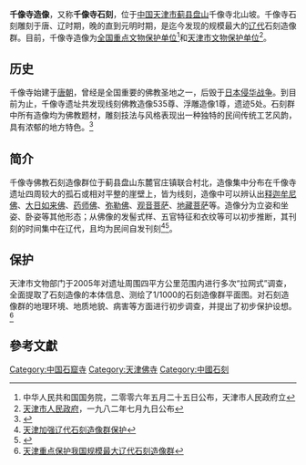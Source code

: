 {{文物保护单位
| 级别 = 全国
| 图片 = 
| 名称 = 千像寺造像
| 编号 = 6-811
| 分类 = 石窟寺及石刻
| 时代 = [[辽|辽]]
| 所在 = [[天津|天津]][[蓟县|蓟县]]
| 登录 = 2006年5月25日
| Cat = 天津全国重点文物保护单位
}}
'''千像寺造像'''，又称'''千像寺石刻'''，位于[[中华人民共和国|中国]][[天津市|天津市]][[蓟县|蓟县]][[盘山_(天津)|盘山]]千像寺北山坡。千像寺石刻雕刻于唐、辽时期，晚的直到元明时期，是迄今发现的规模最大的[[辽代|辽代]]石刻造像群。目前，千像寺造像为[[天津全国重点文物保护单位列表|全国重点文物保护单位]]<ref>中华人民共和国国务院，二零零六年五月二十五日公布，天津市人民政府立</ref>和[[天津市文物保护单位|天津市文物保护单位]]<ref>[[天津市人民政府|天津市人民政府]]，一九八二年七月九日公布</ref>。

== 历史 ==
{{文物保护单位
| 级别 = 省级
| 省区市 = 天津市
| 名称 = 千像寺石刻
| 图片 = 
| 编号 = 1-25
| 分类 = 石刻
| 时代 = [[唐|唐]]－[[辽|辽]]
| 所在 = [[天津市|天津市]][[蓟县|蓟县]]
| 登录 = 1982年7月9日
}}
千像寺始建于[[唐朝|唐朝]]，曾经是全国重要的佛教圣地之一，后毁于[[日本侵华战争|日本侵华战争]]。到目前为止，千像寺遗址共发现线刻佛教造像535尊、浮雕造像1尊，遗迹5处。石刻群中所有造像均为佛教题材，雕刻技法与风格表现出一种独特的民间传统工艺风韵，具有浓郁的地方特色。<ref>{{Cite web |url=http://www.cctv.com/news/entertainment/20031224/100442.shtml |title=千像寺遗址发现400多尊佛像 |accessdate=2009-09-03 |archive-date=2014-03-05 |archive-url=https://web.archive.org/web/20140305095058/http://www.cctv.com/news/entertainment/20031224/100442.shtml |dead-url=no }}</ref>

== 简介 ==
千像寺佛教石刻造像群位于蓟县盘山东麓官庄镇联合村北，造像集中分布在千像寺遗址四周较大的孤石或相对平整的崖壁上，皆为线刻，造像中可以辨认出[[释迦牟尼佛|释迦牟尼佛]]、[[大日如来佛|大日如来佛]]、[[药师佛|药师佛]]、[[弥勒佛|弥勒佛]]、[[观音菩萨|观音菩萨]]、[[地藏菩萨|地藏菩萨]]等。造像分为立姿和坐姿、卧姿等其他形态；从佛像的发髻式样、五官特征和衣纹等可以初步推断，其刊刻的时间集中在辽代，且均为民间自发刊刻<ref>[http://news.xinhuanet.com/newscenter/2005-03/27/content_2750500.htm 天津加强辽代石刻造像群保护]</ref><ref>{{Cite web |url=http://news.enorth.com.cn/system/2004/11/07/000897569.shtml |title=千像寺石刻造像增加89尊 近日进行具体定位 |accessdate=2009-09-03 |archive-date=2005-01-28 |archive-url=https://web.archive.org/web/20050128142245/http://news.enorth.com.cn/system/2004/11/07/000897569.shtml |dead-url=no }}</ref>。

== 保护 ==
天津市文物部门于2005年对遗址周围四平方公里范围内进行多次“拉网式”调查，全面提取了石刻造像的本体信息、测绘了1/1000的石刻造像群平面图。对石刻造像群的地理环境、地质地貌、病害等方面进行初步调查，并提出了初步保护设想。<ref>[http://tj.xinhuanet.com/news/2005-03/23/content_3929316.htm 天津重点保护我国规模最大辽代石刻造像群]{{dead link|date=2017年11月 |bot=InternetArchiveBot |fix-attempted=yes }}</ref>

== 參考文獻 ==
<div class="references-small">
<references />
</div>

{{老天津卫}}
{{天津市文物保护单位}}
{{天津全国重点文物保护单位}}

[[Category:中国石窟寺|Category:中国石窟寺]]
[[Category:天津佛寺|Category:天津佛寺]]
[[Category:中國石刻|Category:中國石刻]]